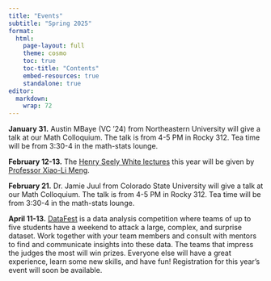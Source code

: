 ```yaml
---
title: "Events"
subtitle: "Spring 2025"
format: 
  html:
    page-layout: full
    theme: cosmo
    toc: true
    toc-title: "Contents"
    embed-resources: true
    standalone: true
editor: 
  markdown: 
    wrap: 72
---
```


**January 31.** Austin MBaye (VC '24) from Northeastern University will
give a talk at our Math Colloquium. The talk is from 4-5 PM in Rocky
312. Tea time will be from 3:30-4 in the math-stats lounge.

**February 12-13.** The [Henry Seely White
lectures](https://pages.vassar.edu/mathstats/hsw-lecture-series/) this
year will be given by [Professor Xiao-Li
Meng](https://statistics.fas.harvard.edu/people/xiao-li-meng).

**February 21.** Dr. Jamie Juul from Colorado State University will give
a talk at our Math Colloquium. The talk is from 4-5 PM in Rocky 312. Tea
time will be from 3:30-4 in the math-stats lounge.

**April 11-13.** [DataFest](https://pages.vassar.edu/datafest/) is a
data analysis competition where teams of up to five students have a
weekend to attack a large, complex, and surprise dataset. Work together
with your team members and consult with mentors to find and communicate
insights into these data. The teams that impress the judges the most
will win prizes. Everyone else will have a great experience, learn some
new skills, and have fun! Registration for this year's event will soon
be available.
